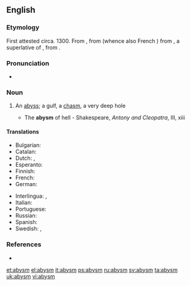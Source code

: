 ==English==

===Etymology===
First attested circa. 1300. From {{etyl|enm}} {{term|abime|lang=enm}}, from {{etyl|fro|en}} {{term|abisme|lang=fro}} (whence also French {{term|abîme|lang=fr}}) from {{etyl|LL.}} {{term|abyssimus|lang=la}}, a superlative of {{term|abyssus|lang=la}}, from {{etyl|grc|en}} {{term|ἄβυσσος|tr=abussos|lang=grc|sc=polytonic}}.

===Pronunciation===
* {{IPA|/ə.ˈbɪz.əm/}}

===Noun===
{{en-noun}}

# {{context|poetic}} An [[abyss]]; a gulf, a [[chasm]], a very deep hole
#* The '''abysm''' of hell - Shakespeare, ''Antony and Cleopatra'', III, xiii

====Translations====
{{trans-top|abyss}}
* Bulgarian: {{t+|bg|бездна|sc=Cyrl}}
* Catalan: {{t|ca|abisme|m}}
* Dutch: {{t+|nl|afgrond|m}}, {{t+|nl|ravijn|n}}
* Esperanto: {{t+|eo|abismo|xs=Esperanto}}
* Finnish: {{t-|fi|kuilu}}
* French: {{t+|fr|abîme|m}}
* German: {{t+|de|Abgrund|m}}
{{trans-mid}}
* Interlingua: {{t|ia|abysso}}, {{t|ia|abysmo}}
* Italian: {{t+|it|abisso|m}}
* Portuguese: {{t+|pt|abismo|m}}
* Russian: {{t+|ru|бездна|m|sc=Cyrl}}
* Spanish: {{t+|es|abismo|m}}
* Swedish: {{t|sv|djup}}, {{t|sv|avgrund}}
{{trans-bottom}}

===References===
* {{R:Webster 1913}}

[[et:abysm]]
[[el:abysm]]
[[it:abysm]]
[[ps:abysm]]
[[ru:abysm]]
[[sv:abysm]]
[[ta:abysm]]
[[uk:abysm]]
[[vi:abysm]]